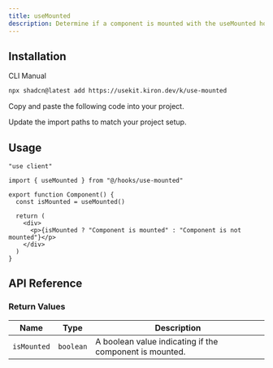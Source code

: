 ```yaml
---
title: useMounted
description: Determine if a component is mounted with the useMounted hook.
---
```


## Installation

<CodeTabs>

<TabsList>
  <TabsTrigger value="cli">CLI</TabsTrigger>
  <TabsTrigger value="manual">Manual</TabsTrigger>
</TabsList>

<TabsContent value="cli">

```bash
npx shadcn@latest add https://usekit.kiron.dev/k/use-mounted
```

</TabsContent>

<TabsContent value="manual">

<Steps>

<Step>Copy and paste the following code into your project.</Step>

<ComponentSource name="use-mounted" />

<Step>Update the import paths to match your project setup.</Step>

</Steps>

</TabsContent>

</CodeTabs>

## Usage

```tsx {3, 6}
"use client"

import { useMounted } from "@/hooks/use-mounted"

export function Component() {
  const isMounted = useMounted()

  return (
    <div>
      <p>{isMounted ? "Component is mounted" : "Component is not mounted"}</p>
    </div>
  )
}
```

## API Reference

### Return Values

| Name        | Type      | Description                                             |
| ----------- | --------- | ------------------------------------------------------- |
| `isMounted` | `boolean` | A boolean value indicating if the component is mounted. |
